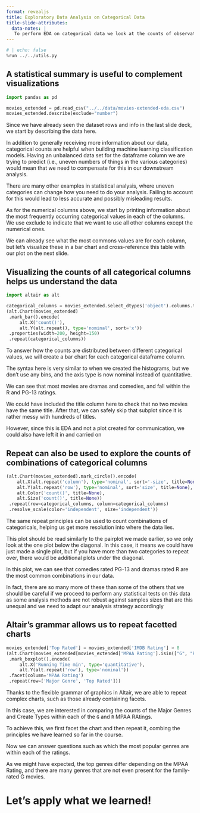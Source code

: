 ```yaml
---
format: revealjs
title: Exploratory Data Analysis on Categorical Data
title-slide-attributes:
  data-notes: |
   To perform EDA on categorical data we look at the counts of observations for each of the categories, as we have learned previously.
---
```


```python
# | echo: false
%run ../../utils.py
```

## A statistical summary is useful to complement visualizations

```python
import pandas as pd

movies_extended = pd.read_csv("../../data/movies-extended-eda.csv")
movies_extended.describe(exclude="number")
```

::: {.notes}
Since we have already seen the dataset rows and info in the last slide deck, we start by describing the data here.

In addition to generally receiving more information about our data, categorical counts are helpful when building machine learning classification models. Having an unbalanced data set for the dataframe column we are trying to predict (i.e., uneven numbers of things in the various categories) would mean that we need to compensate for this in our downstream analysis.

There are many other examples in statistical analysis, where uneven categories can change how you need to do your analysis. Failing to account for this would lead to less accurate and possibly misleading results.

As for the numerical columns above, we start by printing information about the most frequently occurring categorical values in each of the columns. We use exclude to indicate that we want to use all other columns except the numerical ones.

We can already see what the most commons values are for each column, but let’s visualize these in a bar chart and cross-reference this table with our plot on the next slide.
:::

## Visualizing the counts of all categorical columns helps us understand the data

```python
import altair as alt

categorical_columns = movies_extended.select_dtypes('object').columns.tolist()
(alt.Chart(movies_extended)
 .mark_bar().encode(
     alt.X('count()'),
     alt.Y(alt.repeat(), type='nominal', sort='x'))
 .properties(width=200, height=150)
 .repeat(categorical_columns))
```

::: {.notes}
To answer how the counts are distributed between different categorical values, we will create a bar chart for each categorical dataframe column.

The syntax here is very similar to when we created the histograms, but we don’t use any bins, and the axis type is now nominal instead of quantitative.

We can see that most movies are dramas and comedies, and fall within the R and PG-13 ratings.

We could have included the title column here to check that no two movies have the same title. After that, we can safely skip that subplot since it is rather messy with hundreds of titles.

However, since this is EDA and not a plot created for communication, we could also have left it in and carried on
:::

## Repeat can also be used to explore the counts of combinations of categorical columns

```python
(alt.Chart(movies_extended).mark_circle().encode(
    alt.X(alt.repeat('column'), type='nominal', sort='-size', title=None),
    alt.Y(alt.repeat('row'), type='nominal', sort='size', title=None),
    alt.Color('count()', title=None),
    alt.Size('count()', title=None))
 .repeat(row=categorical_columns, column=categorical_columns)
 .resolve_scale(color='independent', size='independent'))
```

::: {.notes}
The same repeat principles can be used to count combinations of categoricals, helping us get more resolution into where the data lies.

This plot should be read similarly to the pairplot we made earlier, so we only look at the one plot below the diagonal. In this case, it means we could have just made a single plot, but if you have more than two categories to repeat over, there would be additional plots under the diagonal.

In this plot, we can see that comedies rated PG-13 and dramas rated R are the most common combinations in our data.

In fact, there are so many more of these than some of the others that we should be careful if we proceed to perform any statistical tests on this data as some analysis methods are not robust against samples sizes that are this unequal and we need to adapt our analysis strategy accordingly
:::

## Altair’s grammar allows us to repeat facetted charts

```python
movies_extended['Top Rated'] = movies_extended['IMDB Rating'] > 8
(alt.Chart(movies_extended[movies_extended['MPAA Rating'].isin(["G", "R"])])
 .mark_boxplot().encode(
     alt.X('Running Time min', type='quantitative'),
     alt.Y(alt.repeat('row'), type='nominal'))
 .facet(column='MPAA Rating')
 .repeat(row=['Major Genre', 'Top Rated']))
```

::: {.notes}
Thanks to the flexible grammar of graphics in Altair,
we are able to repeat complex charts,
such as those already containing facets.

In this case,
we are interested in comparing the counts of the Major Genres and Create Types
within each of the `G` and `R` MPAA RAtings.

To achieve this,
we first facet the chart and then repeat it,
combing the principles we have learned so far in the course.

Now we can answer questions such as
which the most popular genres are
within each of the ratings.

As we might have expected,
the top genres differ depending on the MPAA Rating,
and there are many genres that are not even present for the family-rated G movies.
:::

# Let's apply what we learned!